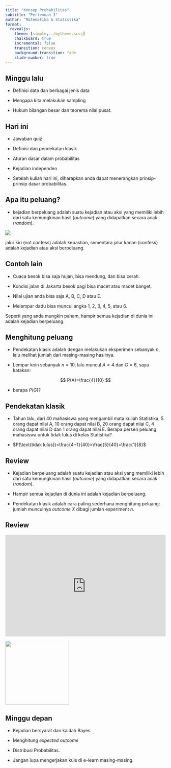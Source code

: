 ```yaml
---
title: "Konsep Probabilitas"
subtitle: "Pertemuan 3"
author: "Matematika & Statistika"
format: 
  revealjs:
    theme: [simple,../mytheme.scss]
    chalkboard: true
    incremental: false
    transition: convex
    background-transition: fade
    slide-number: true
---
```


## Minggu lalu

- Definisi data dan berbagai jenis data

- Mengapa kita melakukan sampling

- Hukum bilangan besar dan teorema nilai pusat.

## Hari ini

::: {.incremental}

- Jawaban quiz
- Definisi dan pendekatan klasik
- Aturan dasar dalam probabilitas
- Kejadian independen

- Setelah kuliah hari ini, diharapkan anda dapat menerangkan prinsip-prinsip dasar probabilitas.
:::

## Apa itu peluang? {.s}

- kejadian berpeluang adalah suatu kejadian atau aksi yang memiliki lebih dari satu kemungkinan hasil (_outcome_) yang didapatkan secara acak (_random_).

![](ea.svg)

jalur kiri (not confess) adalah kepastian, sementara jalur kanan (confess) adalah kejadian atau aksi berpeluang.

## Contoh lain

- Cuaca besok bisa saja hujan, bisa mendung, dan bisa cerah.

- Kondisi jalan di Jakarta besok pagi bisa macet atau macet banget.

- Nilai ujian anda bisa saja A, B, C, D atau E.

- Melempar dadu bisa muncul angka 1, 2, 3, 4, 5, atau 6.

Seperti yang anda mungkin paham, hampir semua kejadian di dunia ini adalah kejadian berpeluang.

## Menghitung peluang

- Pendekatan klasik adalah dengan melakukan eksperimen sebanyak $n$, lalu melihat jumlah dari masing-masing hasilnya.

- Lempar koin sebanyak $n=10$, lalu muncul $A=4$ dan $G=6$, saya katakan:

$$
P(A)=\frac{4}{10}
$$

- berapa $P(G)$?

## Pendekatan klasik

::: {.incremental}

- Tahun lalu, dari 40 mahasiswa yang mengambil mata kuliah Statistika, 5 orang dapat nilai A, 10 orang dapat nilai B, 20 orang dapat nilai C, 4 orang dapat nilai D dan 1 orang dapat nilai E. Berapa persen peluang mahasiswa untuk tidak lulus di kelas Statistika?

- $P(\text{tidak lulus})=\frac{4+1}{40}=\frac{5}{40}=\frac{1}{8}$
:::

## Review

- Kejadian berpeluang adalah suatu kejadian atau aksi yang memiliki lebih dari satu kemungkinan hasil (_outcome_) yang didapatkan secara acak (_random_).

- Hampir semua kejadian di dunia ini adalah kejadian berpeluang.

- Pendekatan klasik adalah cara paling sederhana menghitung peluang: jumlah munculnya _outcome_ $X$ dibagi jumlah experiment $n$.

## Review

<div style='position: relative; padding-bottom: 56.25%; padding-top: 35px; height: 0; overflow: hidden;'><iframe sandbox='allow-scripts allow-same-origin allow-presentation' allowfullscreen='true' allowtransparency='true' frameborder='0' height='315' src='https://www.mentimeter.com/app/presentation/alngqgc7ba954m1catp37693pdqmwjib/embed' style='position: absolute; top: 0; left: 0; width: 100%; height: 100%;' width='420'></iframe></div>

![](qr.png){.absolute top="400" left="1000" width="200" height="200"}

## Minggu depan

- Kejadian bersyarat dan kaidah Bayes.

- Menghitung _expected outcome_

- Distribusi Probabilitas.

- Jangan lupa mengerjakan kuis di e-learn masing-masing.

